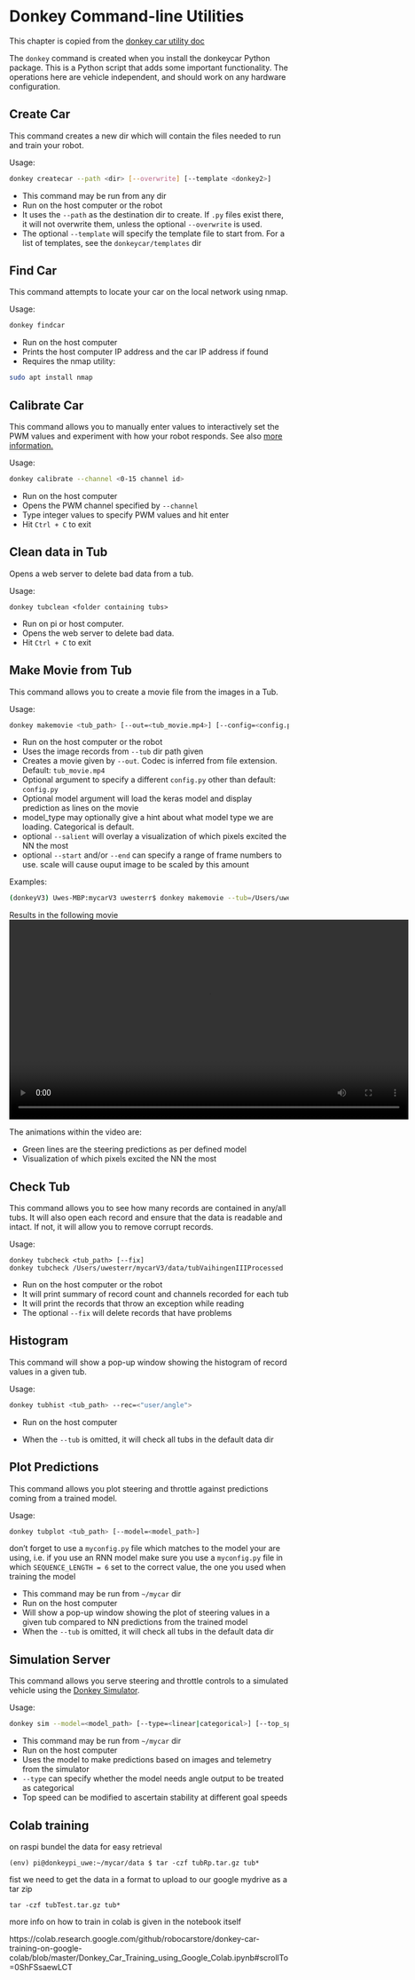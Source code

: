 
# Donkey Command-line Utilities

This chapter is copied from the [donkey car utility doc](https://github.com/autorope/donkeycar/blob/e23f8f1d2478a4d2132cd8b09e27faa00b393ff7/docs/utility/donkey.md)

The `donkey` command is created when you install the donkeycar Python package. This is a Python script that adds some important functionality. The operations here are vehicle independent, and should work on any hardware configuration.

## Create Car

This command creates a new dir which will contain the files needed to run and train your robot.

Usage:
```bash
donkey createcar --path <dir> [--overwrite] [--template <donkey2>]
```

* This command may be run from any dir
* Run on the host computer or the robot
* It uses the `--path` as the destination dir to create. If `.py` files exist there, it will not overwrite them, unless the optional `--overwrite` is used.
* The optional `--template` will specify the template file to start from. For a list of templates, see the `donkeycar/templates` dir

## Find Car

This command attempts to locate your car on the local network using nmap.

Usage:
```bash
donkey findcar
```

* Run on the host computer
* Prints the host computer IP address and the car IP address if found
* Requires the nmap utility:
```bash
sudo apt install nmap
```

## Calibrate Car

This command allows you to manually enter values to interactively set the PWM values and experiment with how your robot responds.
See also [more information.](http://docs.donkeycar.com/guide/calibrate/#calibrate-your-car)

Usage:
```bash
donkey calibrate --channel <0-15 channel id>
```

* Run on the host computer
* Opens the PWM channel specified by `--channel`
* Type integer values to specify PWM values and hit enter
* Hit `Ctrl + C` to exit

## Clean data in Tub

Opens a web server to delete bad data from a tub.

Usage:
```
donkey tubclean <folder containing tubs>
```

* Run on pi or host computer.
* Opens the web server to delete bad data.
* Hit `Ctrl + C` to exit


## Make Movie from Tub

This command allows you to create a movie file from the images in a Tub.

Usage:
```bash
donkey makemovie <tub_path> [--out=<tub_movie.mp4>] [--config=<config.py>] [--model=<model path>] [--model_type=(linear|categorical|rnn|imu|behavior|3d)] [--start=0] [--end=-1] [--scale=2] [--salient]
```

* Run on the host computer or the robot
* Uses the image records from `--tub` dir path given
* Creates a movie given by `--out`. Codec is inferred from file extension. Default: `tub_movie.mp4`
* Optional argument to specify a different `config.py` other than default: `config.py`
* Optional model argument will load the keras model and display prediction as lines on the movie
* model_type may optionally give a hint about what model type we are loading. Categorical is default.
* optional `--salient` will overlay a visualization of which pixels excited the NN the most
* optional `--start` and/or `--end` can specify a range of frame numbers to use.
scale will cause ouput image to be scaled by this amount

Examples:
```bash
(donkeyV3) Uwes-MBP:mycarV3 uwesterr$ donkey makemovie --tub=/Users/uwesterr/mycarV3/data/tubVaihingenIIIProcessed  --out=VaihingenTubMovieV3.mp4 --config=config.py --model=/Users/uwesterr/mycarV3/vaihingenIII.h5  --type=linear --start=0 --end=1000 --salient
```

Results in the following movie
<video width="720" controls>
  <source src="images/VaihingenTubMovieV3WithSteeringAndSalientLong.mp4" type="video/mp4">
</video>

The animations within the video are:

- Green lines are the steering predictions as per defined model
- Visualization of which pixels excited the NN the most

## Check Tub {#tubclean}

This command allows you to see how many records are contained in any/all tubs. It will also open each record and ensure that the data is readable and intact. If not, it will allow you to remove corrupt records.

Usage:
```
donkey tubcheck <tub_path> [--fix]
donkey tubcheck /Users/uwesterr/mycarV3/data/tubVaihingenIIIProcessed  
```

* Run on the host computer or the robot
* It will print summary of record count and channels recorded for each tub
* It will print the records that throw an exception while reading
* The optional `--fix` will delete records that have problems


## Histogram

This command will show a pop-up window showing the histogram of record values in a given tub.


Usage:
```bash
donkey tubhist <tub_path> --rec=<"user/angle">
```

* Run on the host computer

* When the `--tub` is omitted, it will check all tubs in the default data dir


## Plot Predictions

This command allows you plot steering and throttle against predictions coming from a trained model.

Usage:
```bash
donkey tubplot <tub_path> [--model=<model_path>]
```

don't forget to use a `myconfig.py` file which matches to the model your are using, i.e. if you use an RNN model make sure you use a `myconfig.py` file in which `SEQUENCE_LENGTH = 6` set to the correct value, the one you used when training the model

* This command may be run from `~/mycar` dir
* Run on the host computer
* Will show a pop-up window showing the plot of steering values in a given tub compared to NN predictions from the trained model
* When the `--tub` is omitted, it will check all tubs in the default data dir


## Simulation Server

This command allows you serve steering and throttle controls to a simulated vehicle using the [Donkey Simulator](/guide/simulator.md).

Usage:
```bash
donkey sim --model=<model_path> [--type=<linear|categorical>] [--top_speed=<speed>] [--config=<config.py>]
```

* This command may be run from `~/mycar` dir
* Run on the host computer
* Uses the model to make predictions based on images and telemetry from the simulator
* `--type` can specify whether the model needs angle output to be treated as categorical
* Top speed can be modified to ascertain stability at different goal speeds

## Colab training

on raspi bundel the data for easy retrieval

```
(env) pi@donkeypi_uwe:~/mycar/data $ tar -czf tubRp.tar.gz tub*

```


fist we need to get the data in a format to upload to our google mydrive as a tar zip 
```
tar -czf tubTest.tar.gz tub*
```

more info on how to train in colab is given in the notebook itself

https://colab.research.google.com/github/robocarstore/donkey-car-training-on-google-colab/blob/master/Donkey_Car_Training_using_Google_Colab.ipynb#scrollTo=0ShFSsaewLCT



